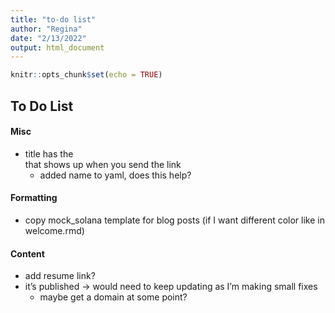 ```yaml
---
title: "to-do list"
author: "Regina"
date: "2/13/2022"
output: html_document
---
```


```r
knitr::opts_chunk$set(echo = TRUE)
```

## To Do List

#### Misc

- title has the <br> that shows up when you send the link
  - added name to yaml, does this help?

#### Formatting   

- copy mock_solana template for blog posts (if I want different color like in welcome.rmd)

#### Content

- add resume link?
- it's published -> would need to keep updating as I'm making small fixes
  - maybe get a domain at some point?
